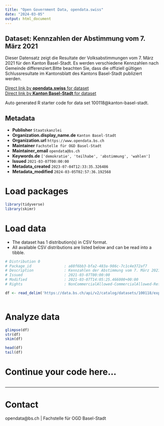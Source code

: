 ```yaml
---
title: "Open Government Data, opendata.swiss"
date: "2024-03-05"
output: html_document
---
```


## Dataset: Kennzahlen der Abstimmung vom 7. März 2021

Dieser Datensatz zeigt die Resultate der Volksabstimmungen vom 7. März 2021 für den Kanton Basel-Stadt. Es werden verschiedene Kennzahlen nach Gemeinde differenziert.Bitte beachten Sie, dass die offiziell gültigen Schlussresultate im Kantonsblatt des Kantons Basel-Stadt publiziert werden.

[Direct link by **opendata.swiss** for dataset](https://opendata.swiss/de/dataset/kennzahlen-der-abstimmung-vom-7-marz-2021)<br>
[Direct link by **Kanton Basel-Stadt** for dataset](https://data.bs.ch/explore/dataset/100118/)

Auto generated R starter code for data set 100118@kanton-basel-stadt.

## Metadata

- **Publisher** `Staatskanzlei`
- **Organization.display_name.de** `Kanton Basel-Stadt`
- **Organization.url** `https://www.opendata.bs.ch`
- **Maintainer** `Fachstelle für OGD Basel-Stadt`
- **Maintainer_email** `opendata@bs.ch`
- **Keywords.de** `['demokratie', 'teilhabe', 'abstimmung', 'wahlen']`
- **Issued** `2021-03-07T00:00:00`
- **Metadata_created** `2023-07-04T12:33:35.326486`
- **Metadata_modified** `2024-03-05T02:57:36.192568`


# Load packages

```r

library(tidyverse)
library(skimr)

```

# Load data

-   The dataset has 1 distribution(s) in CSV format.
-   All available CSV distributions are listed below and can be read into a tibble.

```r

# Distribution 0
# Package_id               : a88f6bb3-bfa2-483a-986c-7c1c4e372af7
# Description              : Kennzahlen der Abstimmung vom 7. März 2021 (csv)
# Issued                   : 2021-03-07T00:00:00
# Modified                 : 2021-03-07T14:05:25.466000+00:00
# Rights                   : NonCommercialAllowed-CommercialAllowed-ReferenceRequired

df <- read_delim('https://data.bs.ch/api/v2/catalog/datasets/100118/exports/csv')



```

# Analyze data

```r

glimpse(df)
str(df)
skim(df)

head(df)
tail(df)

```

# Continue your code here...

```r

```

------------------------------------------------------------------------

# Contact

opendata@bs.ch | Fachstelle für OGD Basel-Stadt
